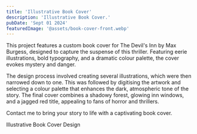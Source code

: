 ```yaml
---
title: 'Illustrative Book Cover'
description: 'Illustrative Book Cover.'
pubDate: 'Sept 01 2024'
featuredImage: '@assets/book-cover-front.webp'
---
```


This project features a custom book cover for The Devil's Inn by Max Burgess, designed to capture the suspense of this thriller. Featuring eerie illustrations, bold typography, and a dramatic colour palette, the cover evokes mystery and danger.  

The design process involved creating several illustrations, which were then narrowed down to one. This was followed by digitising the artwork and selecting a colour palette that enhances the dark, atmospheric tone of the story. The final cover combines a shadowy forest, glowing inn windows, and a jagged red title, appealing to fans of horror and thrillers.  

Contact me to bring your story to life with a captivating book cover.  


<ProjectImage path={image1} alt="Illustrative Book Cover"/>
<ProjectImage path={image2} alt="Illustrative Book Cover"/>

Illustrative Book Cover Design
